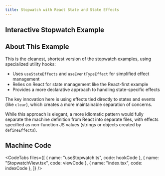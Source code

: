 ```yaml
---
title: Stopwatch with React State and State Effects
---
```



## Interactive Stopwatch Example

<div className="not-content">
  <StopwatchExample client:visible />
</div>

## About This Example

This is the cleanest, shortest version of the stopwatch examples, using specialized utility hooks:

- Uses `useStateEffects` and `useEventTypeEffect` for simplified effect management
- Relies on React for state management like the React-first example
- Provides a more declarative approach to handling state-specific effects

The key innovation here is using effects tied directly to states and events (like `clear`), which creates a more maintainable separation of concerns.

While this approach is elegant, a more idiomatic pattern would fully separate the machine definition from React into separate files, with effects specified as non-function JS values (strings or objects created by `defineEffects`).

## Machine Code

<CodeTabs
  files={[
    { name: "useStopwatch.ts", code: hookCode },
    { name: "StopwatchView.tsx", code: viewCode },
    { name: "index.tsx", code: indexCode },
  ]}
/>

<LinkCard title="Learn More About Effects" href="/guides/effects/" />
